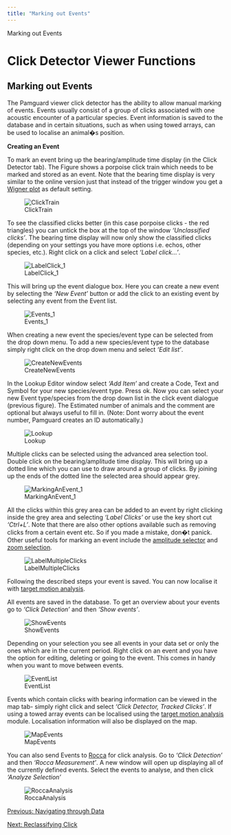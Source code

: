 ```yaml
---
title: "Marking out Events"
---
```

Marking out Events  

Click Detector Viewer Functions
===============================

Marking out Events
------------------

The Pamguard viewer click detector has the ability to allow manual marking of events. Events usually consist of a group of clicks associated with one acoustic encounter of a particular species. Event information is saved to the database and in certain situations, such as when using towed arrays, can be used to localise an animal�s position.  
  
**Creating an Event**  
  
To mark an event bring up the bearing/amplitude time display (in the Click Detector tab). The Figure shows a porpoise click train which needs to be marked and stored as an event. Note that the bearing time display is very similar to the online version just that instead of the trigger window you get a [Wigner plot](http://en.wikipedia.org/wiki/Wigner_quasi-probability_distribution) as default setting.  
  

![ClickTrain](images/ClickTrain.png)

  
  

To see the classified clicks better (in this case porpoise clicks - the red triangles) you can untick the box at the top of the window _'Unclassified clicks'_. The bearing time display will now only show the classified clicks (depending on your settings you have more options i.e. echos, other species, etc.). Right click on a click and select _'Label click...'_.

  
  

![LabelClick_1](images/LabelClick_1.png)

  
  

This will bring up the event dialogue box. Here you can create a new event by selecting the _'New Event'_ button or add the click to an existing event by selecting any event from the Event list.

  
  

![Events_1](images/Events_1.png)

  
  

When creating a new event the species/event type can be selected from the drop down menu. To add a new species/event type to the database simply right click on the drop down menu and select _'Edit list'_.

  
  

![CreateNewEvents](images/CreateNewEvent.png)

  
  

In the Lookup Editor window select _'Add Item'_ and create a Code, Text and Symbol for your new species/event type. Press ok. Now you can select your new Event type/species from the drop down list in the click event dialogue (previous figure). The Estimated number of animals and the comment are optional but always useful to fill in. (Note: Dont worry about the event number, Pamguard creates an ID automatically.)

  
  

![Lookup](images/Lookup.png)

  
  

Multiple clicks can be selected using the advanced area selection tool. Double click on the bearing/amplitude time display. This will bring up a dotted line which you can use to draw around a group of clicks. By joining up the ends of the dotted line the selected area should appear grey.

  
  

![MarkingAnEvent_1](images/MarkingAnEvent_1.png)

  
  

All the clicks within this grey area can be added to an event by right clicking inside the grey area and selecting _'Label Clicks'_ or use the key short cut _'Ctrl+L'_. Note that there are also other options available such as removing clicks from a certain event etc. So if you made a mistake, don�t panick. Other useful tools for marking an event include the [amplitude selector](../../../detectors/clickDetectorHelp/docs/offline_tools.html) and [zoom selection](../../../detectors/clickDetectorHelp/docs/offline_tools.html).

  
  

![LabelMultipleClicks](images/LabelMultipleClicks.png)

  

Following the described steps your event is saved. You can now localise it with [target motion analysis](../../../localisation/targetmotion/docs/targetmotion_Localising.html).  
  
All events are saved in the database. To get an overview about your events go to _'Click Detection'_ and then _'Show events'_.

  
  

![ShowEvents](images/ShowEvents2.png)

  
  

Depending on your selection you see all events in your data set or only the ones which are in the current period. Right click on an event and you have the option for editing, deleting or going to the event. This comes in handy when you want to move between events.

  
  

![EventList](images/EventList.png)

  
  

Events which contain clicks with bearing information can be viewed in the map tab- simply right click and select _'Click Detector, Tracked Clicks'_. If using a towed array events can be localised using the [target motion analysis](../../../localisation/targetmotion/docs/targetmotion_overview.html) module. Localisation information will also be displayed on the map.

  
  

![MapEvents](images/LocaliseanMap.png)

  
  

You can also send Events to [Rocca](../../../detectors/roccaHelp/docs/rocca_Overview.html) for click analysis. Go to _'Click Detection'_ and then _'Rocca Measurement'_. A new window will open up displaying all of the currently defined events. Select the events to analyse, and then click _'Analyze Selection'_

  
  

![RoccaAnalysis](images/sendToRocca.png)

  
  

[Previous: Navigating through Data](offline_Navigating.html)

[Next: Reclassifying Click](offline_Reclassify_clicks.html)